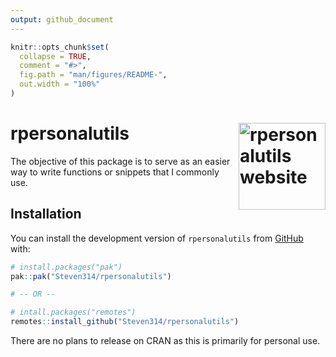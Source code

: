 ```yaml
---
output: github_document
---
```


<!-- README.md is generated from README.Rmd. Please edit that file -->

```r
knitr::opts_chunk$set(
  collapse = TRUE,
  comment = "#>",
  fig.path = "man/figures/README-",
  out.width = "100%"
)
```

# rpersonalutils <a href="https://steven314.github.io/rpersonalutils/"><img src="man/figures/logo.png" align="right" height="139" alt="rpersonalutils website" /></a>

<!-- badges: start -->
<!-- badges: end -->

The objective of this package is to serve as an easier way to write functions or snippets that I commonly use.

## Installation

You can install the development version of `rpersonalutils` from [GitHub](https://github.com/) with:

``` r
# install.packages("pak")
pak::pak("Steven314/rpersonalutils")

# -- OR --

# intall.packages("remotes")
remotes::install_github("Steven314/rpersonalutils")
```

There are no plans to release on CRAN as this is primarily for personal use.
